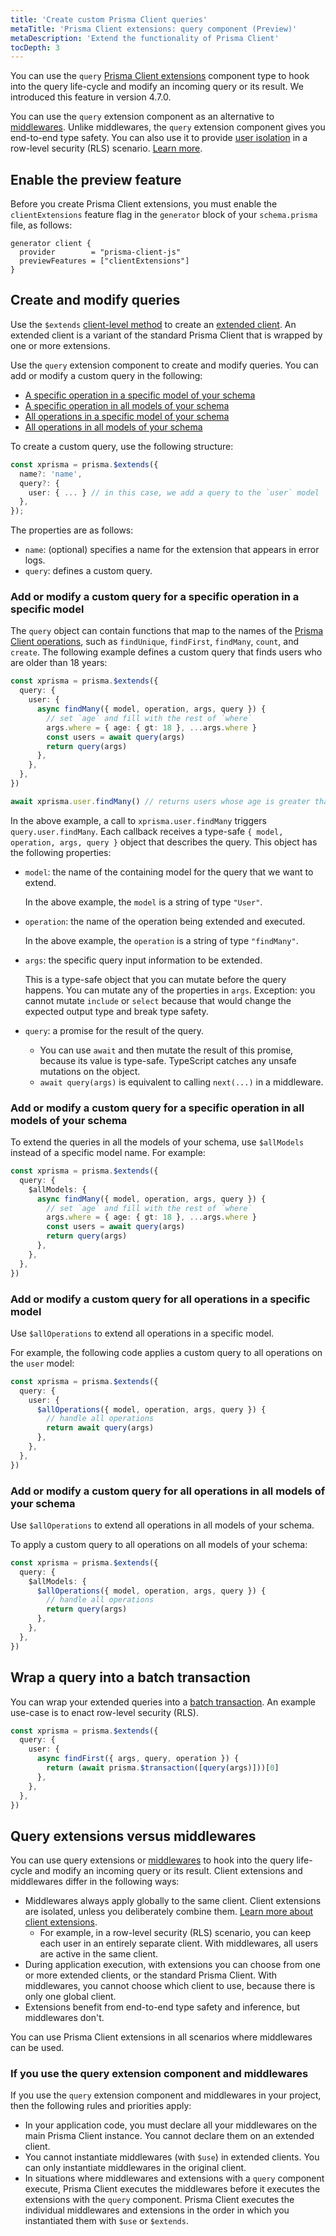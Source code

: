 ```yaml
---
title: 'Create custom Prisma Client queries'
metaTitle: 'Prisma Client extensions: query component (Preview)'
metaDescription: 'Extend the functionality of Prisma Client'
tocDepth: 3
---
```


<TopBlock>

You can use the `query` [Prisma Client extensions](/concepts/components/prisma-client/client-extensions) component type to hook into the query life-cycle and modify an incoming query or its result. We introduced this feature in version 4.7.0.

You can use the `query` extension component as an alternative to [middlewares](/concepts/components/prisma-client/middleware#performance-and-appropriate-use-cases). Unlike middlewares, the `query` extension component gives you end-to-end type safety. You can also use it to provide [user isolation](/concepts/components/prisma-client/client-extensions#extended-clients) in a row-level security (RLS) scenario. [Learn more](#query-extensions-versus-middlewares).

</TopBlock>

## Enable the preview feature

Before you create Prisma Client extensions, you must enable the `clientExtensions` feature flag in the `generator` block of your `schema.prisma` file, as follows:

```prisma
generator client {
  provider        = "prisma-client-js"
  previewFeatures = ["clientExtensions"]
}
```

## Create and modify queries

Use the `$extends` [client-level method](/reference/api-reference/prisma-client-reference#client-methods) to create an [extended client](/concepts/components/prisma-client/client-extensions#about-prisma-client-extensions). An extended client is a variant of the standard Prisma Client that is wrapped by one or more extensions.

Use the `query` extension component to create and modify queries. You can add or modify a custom query in the following:

- [A specific operation in a specific model of your schema](#add-or-modify-a-custom-query-for-a-specific-operation-in-a-specific-model)
- [A specific operation in all models of your schema](#add-or-modify-a-custom-query-for-a-specific-operation-in-all-models-of-your-schema)
- [All operations in a specific model of your schema](#add-or-modify-a-custom-query-for-all-operations-in-a-specific-model)
- [All operations in all models of your schema](#add-or-modify-a-custom-query-for-all-operations-in-all-models-of-your-schema)

To create a custom query, use the following structure:

```ts
const xprisma = prisma.$extends({
  name?: 'name',
  query?: {
    user: { ... } // in this case, we add a query to the `user` model
  },
});
```

The properties are as follows:

- `name`: (optional) specifies a name for the extension that appears in error logs.
- `query`: defines a custom query.

### Add or modify a custom query for a specific operation in a specific model

The `query` object can contain functions that map to the names of the [Prisma Client operations](/docs/reference/api-reference/prisma-client-reference#model-queries), such as `findUnique`, `findFirst`, `findMany`, `count`, and `create`. The following example defines a custom query that finds users who are older than 18 years:

```ts
const xprisma = prisma.$extends({
  query: {
    user: {
      async findMany({ model, operation, args, query }) {
        // set `age` and fill with the rest of `where`
        args.where = { age: { gt: 18 }, ...args.where }
        const users = await query(args)
        return query(args)
      },
    },
  },
})

await xprisma.user.findMany() // returns users whose age is greater than 18
```

In the above example, a call to `xprisma.user.findMany` triggers `query.user.findMany`. Each callback receives a type-safe `{ model, operation, args, query }` object that describes the query. This object has the following properties:

- `model`: the name of the containing model for the query that we want to extend.

  In the above example, the `model` is a string of type `"User"`.

- `operation`: the name of the operation being extended and executed.

  In the above example, the `operation` is a string of type `"findMany"`.

- `args`: the specific query input information to be extended.

  This is a type-safe object that you can mutate before the query happens. You can mutate any of the properties in `args`. Exception: you cannot mutate `include` or `select` because that would change the expected output type and break type safety.

- `query`: a promise for the result of the query.

  - You can use `await` and then mutate the result of this promise, because its value is type-safe. TypeScript catches any unsafe mutations on the object.
  - `await query(args)` is equivalent to calling `next(...)` in a middleware.

### Add or modify a custom query for a specific operation in all models of your schema

To extend the queries in all the models of your schema, use `$allModels` instead of a specific model name. For example:

```ts
const xprisma = prisma.$extends({
  query: {
    $allModels: {
      async findMany({ model, operation, args, query }) {
        // set `age` and fill with the rest of `where`
        args.where = { age: { gt: 18 }, ...args.where }
        const users = await query(args)
        return query(args)
      },
    },
  },
})
```

### Add or modify a custom query for all operations in a specific model

Use `$allOperations` to extend all operations in a specific model.

For example, the following code applies a custom query to all operations on the `user` model:

```ts
const xprisma = prisma.$extends({
  query: {
    user: {
      $allOperations({ model, operation, args, query }) {
        // handle all operations
        return await query(args)
      },
    },
  },
})
```

### Add or modify a custom query for all operations in all models of your schema

Use `$allOperations` to extend all operations in all models of your schema.

To apply a custom query to all operations on all models of your schema:

```ts
const xprisma = prisma.$extends({
  query: {
    $allModels: {
      $allOperations({ model, operation, args, query }) {
        // handle all operations
        return query(args)
      },
    },
  },
})
```

## Wrap a query into a batch transaction

You can wrap your extended queries into a [batch transaction](/guides/performance-and-optimization/prisma-client-transactions-guide). An example use-case is to enact row-level security (RLS).

```ts
const xprisma = prisma.$extends({
  query: {
    user: {
      async findFirst({ args, query, operation }) {
        return (await prisma.$transaction([query(args)]))[0]
      },
    },
  },
})
```

## Query extensions versus middlewares

You can use query extensions or [middlewares](/concepts/components/prisma-client/middleware#performance-and-appropriate-use-cases) to hook into the query life-cycle and modify an incoming query or its result. Client extensions and middlewares differ in the following ways:

- Middlewares always apply globally to the same client. Client extensions are isolated, unless you deliberately combine them. [Learn more about client extensions](/concepts/components/prisma-client/client-extensions#about-prisma-client-extensions).
  - For example, in a row-level security (RLS) scenario, you can keep each user in an entirely separate client. With middlewares, all users are active in the same client.
- During application execution, with extensions you can choose from one or more extended clients, or the standard Prisma Client. With middlewares, you cannot choose which client to use, because there is only one global client.
- Extensions benefit from end-to-end type safety and inference, but middlewares don't.

You can use Prisma Client extensions in all scenarios where middlewares can be used.

### If you use the <inlinecode>query</inlinecode> extension component and middlewares

If you use the `query` extension component and middlewares in your project, then the following rules and priorities apply:

- In your application code, you must declare all your middlewares on the main Prisma Client instance. You cannot declare them on an extended client.
- You cannot instantiate middlewares (with `$use`) in extended clients. You can only instantiate middlewares in the original client.
- In situations where middlewares and extensions with a `query` component execute, Prisma Client executes the middlewares before it executes the extensions with the `query` component. Prisma Client executes the individual middlewares and extensions in the order in which you instantiated them with `$use` or `$extends`.
